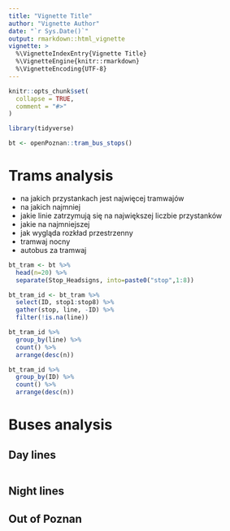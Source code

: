 ```yaml
---
title: "Vignette Title"
author: "Vignette Author"
date: "`r Sys.Date()`"
output: rmarkdown::html_vignette
vignette: >
  %\VignetteIndexEntry{Vignette Title}
  %\VignetteEngine{knitr::rmarkdown}
  %\VignetteEncoding{UTF-8}
---
```


```r
knitr::opts_chunk$set(
  collapse = TRUE,
  comment = "#>"
)

library(tidyverse)

bt <- openPoznan::tram_bus_stops()
```

# Trams analysis

- na jakich przystankach jest najwięcej tramwajów
- na jakich najmniej
- jakie linie zatrzymują się na największej liczbie przystanków
- jakie na najmniejszej
- jak wygląda rozkład przestrzenny
- tramwaj nocny
- autobus za tramwaj

```r
bt_tram <- bt %>%
  head(n=20) %>%
  separate(Stop_Headsigns, into=paste0("stop",1:8))

bt_tram_id <- bt_tram %>%
  select(ID, stop1:stop8) %>%
  gather(stop, line, -ID) %>%
  filter(!is.na(line))

bt_tram_id %>%
  group_by(line) %>%
  count() %>%
  arrange(desc(n))

```

```r
bt_tram_id %>%
  group_by(ID) %>%
  count() %>%
  arrange(desc(n))

```

# Buses analysis

## Day lines 

```r

```

## Night lines

## Out of Poznan
